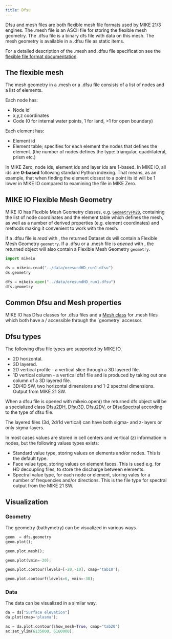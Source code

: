 ```yaml
---
title: Dfsu
---
```



Dfsu and mesh files are both flexible mesh file formats used by MIKE 21/3 engines. 
The .mesh file is an ASCII file for storing the flexible mesh geometry. 
The .dfsu file is a binary dfs file with data on this mesh. The mesh geometry is 
available in a .dfsu file as static items.  


For a detailed description of the .mesh and .dfsu file specification see the [flexible file format documentation](../FM_FileSpecification.pdf).


## The flexible mesh

The mesh geometry in a .mesh or a .dfsu file consists of a list of nodes and a list of elements.

Each node has:

* Node id
* x,y,z coordinates
* Code (0 for internal water points, 1 for land, >1 for open boundary)

Each element has:

* Element id
* Element table; specifies for each element the nodes that defines the element. 
(the number of nodes defines the type: triangular, quadrilateral, prism etc.)


::: callout-note
In MIKE Zero, node ids, element ids and layer ids are 1-based.  In MIKE IO, all ids are **0-based** following standard Python indexing. That means, as an example, that when finding the element closest to a point its id will be 1 lower in MIKE IO compared to examining the file in MIKE Zero.
:::

## MIKE IO Flexible Mesh Geometry 

MIKE IO has Flexible Mesh Geometry classes, e.g. [`GeometryFM2D`](`mikeio.spatial.GeometryFM2D`), containing the list of node coordinates and the element table which defines the mesh, as well as a number of derived properties (e.g. element coordinates) and methods making it convenient to work with the mesh. 

If a .dfsu file is *read* with [](`mikeio.read`), the returned Dataset ds will contain a Flexible Mesh Geometry `geometry`. If a .dfsu or a .mesh file is *opened* with [](`mikeio.open`), the returned object will also contain a Flexible Mesh Geometry `geometry`. 

```python
import mikeio

ds = mikeio.read("../data/oresundHD_run1.dfsu")
ds.geometry
```

```python
dfs = mikeio.open("../data/oresundHD_run1.dfsu")
dfs.geometry
```


## Common Dfsu and Mesh properties

MIKE IO has Dfsu classes for .dfsu files 
and a [Mesh class](`mikeio.Mesh`) for .mesh files which both 
have a [](`mikeio.spatial.GeometryFM2D`)/[](`mikeio.spatial.GeometryFM3D`) accessible through the ´geometry´ accessor. 


## Dfsu types

The following dfsu file types are supported by MIKE IO.

* 2D horizontal. 
* 3D layered. 
* 2D vertical profile - a vertical slice through a 3D layered file. 
* 1D vertical column - a vertical dfs1 file and is produced by taking out one column of a 3D layered file.
* 3D/4D SW, two horizontal dimensions and 1-2 spectral dimensions. Output from MIKE 21 SW.

When a dfsu file is opened with mikeio.open() the returned dfs object will be a specialized class [Dfsu2DH](`mikeio.dfsu.Dfsu2DH`), [Dfsu3D](`mikeio.dfsu.Dfsu3D`), [Dfsu2DV](`mikeio.dfsu.Dfsu2DV`), or [DfsuSpectral](`mikeio.dfsu.DfsuSpectral`) according to the type of dfsu file. 

The layered files (3d, 2d/1d vertical) can have both sigma- and z-layers or only sigma-layers.


In most cases values are stored in cell centers and vertical (z) information in nodes, 
but the following values types exists: 

* Standard value type, storing values on elements and/or nodes. This is the default type.
* Face value type, storing values on element faces. This is used e.g. for HD decoupling files, to store the discharge between elements.
* Spectral value type, for each node or element, storing vales for a number of frequencies and/or directions. This is the file type for spectral output from the MIKE 21 SW. 


## Visualization

### Geometry

The geometry (bathymetry) can be visualized in various ways.

```python
geom  = dfs.geometry
geom.plot();
```

```python
geom.plot.mesh();
```

```python
geom.plot(vmin=-20);
```


```python
geom.plot.contour(levels=[-20,-10], cmap='tab10');
```

```python
geom.plot.contourf(levels=6, vmin=-30);
```

### Data

The data can be visualized in a similar way.

```python
da = ds["Surface elevation"]
da.plot(cmap='plasma');
```

```python
ax = da.plot.contour(show_mesh=True, cmap="tab20")
ax.set_ylim(6135000, 6160000);
```
